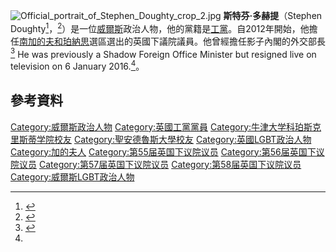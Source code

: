{{noteTA
|1=zh-cn:斯蒂芬·道蒂;zh-hant:斯特芬·多赫提;
|2=zh-cn:道蒂;zh-hant:多赫提;
|3=zh-cn:斯蒂芬;zh-hant:斯特芬;
}}
[[File:Official_portrait_of_Stephen_Doughty_crop_2.jpg|thumb]]
'''斯特芬·多赫提'''（Stephen Doughty<ref name="declaration12116">{{Cite web |url=http://www.cardiff.gov.uk/ObjView.asp?Object_ID=24378&Language= |format=PDF |title=Declaration of Result of Poll |author=Acting Returning Officer |publisher=Cardiff Council |date=16 November 2012 |accessdate=21 November 2012 |archive-date=2020-03-29 |archive-url=https://web.archive.org/web/20200329033042/http://www.cardiff.gov.uk/ObjView.asp?Object_ID=24378&Language= |dead-url=no }}</ref>，{{bd|1980年|4月15日}}<ref name="dellam">{{Cite web |url=http://www.dellam.com/05200658-U.W.C.-GREAT-BRITAIN-LIMITED.html |title=U.W.C. Great Britain Limited |publisher=Dellam Corporate Information |date=14 September 2009 |accessdate=21 November 2012 |archive-url=https://web.archive.org/web/20160304054057/http://www.dellam.com/05200658-U.W.C.-GREAT-BRITAIN-LIMITED.html |archive-date=2016-03-04 |dead-url=yes }}</ref>）是一位[[威爾斯|威爾斯]]政治人物，他的黨籍是[[工黨_(英國)|工黨]]。自2012年開始，他擔任[[南加的夫和珀納思_(英國國會選區)|南加的夫和珀納思]]選區選出的英國下議院議員。他曾經擔任影子內閣的外交部長<ref name="bbcresults">{{cite news |title=Labour victory in Cardiff South and Penarth by-election |first= |last= |newspaper=[[BBC|BBC]] |date=16 November 2012 |url=http://www.bbc.co.uk/news/uk-wales-politics-20342214 |accessdate=16 November 2012 |archive-date=2015-07-08 |archive-url=https://web.archive.org/web/20150708053713/http://www.bbc.co.uk/news/uk-wales-politics-20342214 |dead-url=no }}</ref> He was previously a Shadow Foreign Office Minister but resigned live on television on 6 January 2016.<ref name=":0" />。

==參考資料==
{{Reflist}}
{{DEFAULTSORT:Doughty, Stephen}}
[[Category:威爾斯政治人物|Category:威爾斯政治人物]]
[[Category:英國工黨黨員|Category:英國工黨黨員]]
[[Category:牛津大学科珀斯克里斯蒂学院校友|Category:牛津大学科珀斯克里斯蒂学院校友]]
[[Category:聖安德魯斯大學校友|Category:聖安德魯斯大學校友]]
[[Category:英國LGBT政治人物|Category:英國LGBT政治人物]]
[[Category:加的夫人|Category:加的夫人]]
[[Category:第55届英国下议院议员|Category:第55届英国下议院议员]]
[[Category:第56届英国下议院议员|Category:第56届英国下议院议员]]
[[Category:第57届英国下议院议员|Category:第57届英国下议院议员]]
[[Category:第58届英国下议院议员|Category:第58届英国下议院议员]]
[[Category:威爾斯LGBT政治人物|Category:威爾斯LGBT政治人物]]